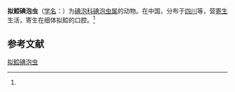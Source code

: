 {{Speciesbox
| name = 拟鲿碘泡虫
| status = 
| status_system = 
| image = 
| genus = Myxobolus
| species = pseudobagrus
| authority = (Ma, 1998)<ref name='id9546'>{{cite web| url =http://www.bioinfo.cn/db05/BjdwSpecies.php?action=view&id=9546| title =拟鲿碘泡虫| work =《中国动物物种编目数据库》| publisher =中国科学院微生物研究所| author =中国科学院动物研究所| accessdate =2009-04-16| deadurl =yes| archiveurl =https://web.archive.org/web/20160305061018/http://www.bioinfo.cn/db05/BjdwSpecies.php?action=view&id=9546| archivedate =2016-03-05}}</ref>
}}

'''拟鲿碘泡虫'''（[[学名|学名]]：{{lang|la|''Myxobolus pseudobagrus''}}）为[[碘泡科|碘泡科]][[碘泡虫属|碘泡虫属]]的动物。在中国，分布于[[四川|四川]]等，营[[寄生|寄生]]生活，寄生在细体拟鲿的口腔。<ref name='id9546'/>

== 参考文献 ==
{{reflist}}

{{Wikispecies|Myxobolus pseudobagrus}}

[[Category:碘泡虫属|拟鲿碘泡虫]]


{{Cnidarian-stub}}